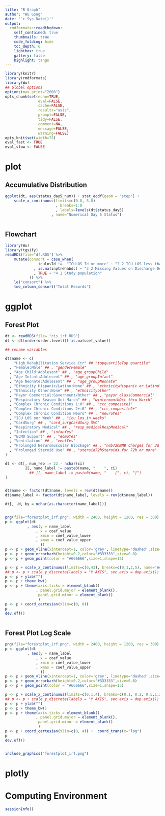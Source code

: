```yaml
---
title: "R Graph"
author: "Wu Gong"
date: "`r Sys.Date()`"
output:
  rmdformats::readthedown:
    self_contained: true
    thumbnails: true
    code_folding: hide
    toc_depth: 6
    lightbox: true
    gallery: false
    highlight: tango
---
```



```r
library(knitr)
library(rmdformats)
library(Wu)
## Global options
options(max.print="2000")
opts_chunk$set(echo=TRUE,
               eval=FALSE,
               cache=FALSE,
               results="asis",
               prompt=FALSE,
               tidy=FALSE,
               comment=NA,
               message=FALSE,
               warning=FALSE)
opts_knit$set(width=75)
eval_fast <- TRUE
eval_slow <- FALSE

```



# plot


## Accumulative Distribution

```r
ggplot(dt, aes(status_day5_num)) + stat_ecdf(geom = "step") +
    scale_x_continuous(limits=c(0.8, 8.8)
                       , breaks=1:8
                       , labels=levels(dt$status_day5)
                     , name="Numerical Day 5 Status")



```


## Flowchart


```r
library(Wu)
library(tgsify)
readRDS(file="df.RDS") %>%
    mutate(consort = case_when(
               iculos7d !=  "ICULOS 7d or more" ~ "2 2 ICU LOS less than 7 days"
             , is.na(inptrehabdc) ~ "3 2 Missing Values on Discharge Destination"
             , TRUE ~ "4 1 Study population"
           )) %>%
    le("consort") %>%
    two_column_consort("Total Records")

```

# ggplot

## Forest Plot

```r

dt <- readRDS(file= "cis_irf.RDS")
dt <- dt[order(order.level)][!is.na(coef_value)]

## rename variables

dt$name <- c(
    "High Rehabilitation Service Ctr" ## "topquartileTop quartile"
  , "Female:Male" ## , "genderFemale"
  , "Age Child:Adolesent" ## , "age_groupChild"
  , "Age Infant:Adolesent" ## , "age_groupInfant"
  , "Age Neonate:Adolesent" ## , "age_groupNeonate"
  , "Ethnicity Hispanic/Latino:None" ## , "ethnicityHispanic or Latino"
  , "Ethnicity Other:None" ## , "ethnicityother"
  , "Payor Commercial:Government/Other" ## , "payor_classCommercial"
  , "Respiratory Season Oct-March" ## , "wintermonthOct thru March"
  , "Complex Chronic Conditions 1:0" ## , "ccc_composite1"
  , "Complex Chronic Conditions 2+:0" ## , "ccc_composite2+"
  , "Complex Chronic Condition Neuro" ## , "neuroYes"
  , "ICU LOS per Week" ## , "icu_los_in_weeks"
  , "CardSurg" ## , "card_surgCardSurg SVC"
  , "Respiratory Medical" ## , "resp_medicalRespMedical"
  , "Infection" ## , "infxnYes"
  , "ECMO Support" ## , "ecmoYes"
  , "Ventilation" ## , "ventYes"
  , "Prolonged Neruromuscular Blockage" ## , "nmb72hNMB charges for 3d or more"
  , "Prolonged Steroid Use" ## , "steroid72hSteroids for 72h or more"
)

dt <- dt[, num_rep := 22 - nchar(ci)
         ][, name_label := paste0(name, "    ", ci)
           ## ][, name_label := paste0(name, "    [", ci, "]")
]


dt$name <- factor(dt$name, levels = rev(dt$name))
dt$name_label <- factor(dt$name_label, levels = rev(dt$name_label))

dt[, .N, by = nchar(as.character(name_label))]


png(file="forestplot_irf.png", width = 2400, height = 1200, res = 300)
p <- ggplot(dt
          , aes(y = name_label
              , x = coef_value
              , xmin = coef_value_lower
              , xmax = coef_value_upper
                ))
p <- p + geom_vline(xintercept=1, color='grey', linetype='dashed',size=0.7)
p <- p + geom_errorbarh(height=0.2,color="#333333",size=0.8)
p <- p + geom_point(color = "#666666",size=1,shape=15)

p <- p + scale_x_continuous(limits=c(0,43), breaks=c(0,1,2,5), name='Adjusted Odds Ratio (IPR)')
## p <- p + scale_y_discrete(labels = "Y AXIS", sec.axis = dup.axis())
p <- p + ylab("")
p <- p + theme_bw()
p <- p + theme(axis.ticks = element_blank()
              , panel.grid.major = element_blank(),
               panel.grid.minor = element_blank()
               )
p <- p + coord_cartesian(xlim=c(0, 8))
p
dev.off()



```

## Forest Plot Log Scale


```r


png(file="forestplot_irf.png", width = 2400, height = 1200, res = 300)
p <- ggplot(dt
          , aes(y = name_label
              , x = coef_value
              , xmin = coef_value_lower
              , xmax = coef_value_upper
                ))
p <- p + geom_vline(xintercept=1, color='grey', linetype='dashed',size=0.7)
p <- p + geom_errorbarh(height=0.2,color="#333333",size=0.8)
p <- p + geom_point(color = "#666666",size=1,shape=15)

p <- p + scale_x_continuous(limits=c(0.1,4), breaks=c(0.1, 0.2, 0.5,1,2,3, 4), name='Adjusted Odds Ratio (IPR)')
## p <- p + scale_y_discrete(labels = "Y AXIS", sec.axis = dup.axis())
p <- p + ylab("")
p <- p + theme_bw()
p <- p + theme(axis.ticks = element_blank()
              , panel.grid.major = element_blank(),
               panel.grid.minor = element_blank()
               )
p <- p + coord_cartesian(xlim=c(0, 4)) +  coord_trans(x="log")
p
dev.off()


include_graphics("forestplot_irf.png")


```


# plotly

# Computing Environment


```r
sessionInfo()
```
